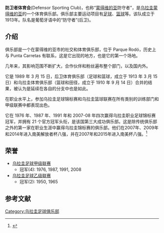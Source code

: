 {{noteTA|G1=足球|G2=南美球會
|1=zh-hans:防卫者体育;zh-tw:防衛者體育;zh-hk:迪芬沙士砵亭;
|2=zh-hans:防卫者体育会;zh-tw:防衛者體育會;zh-hk:迪芬沙士砵亭;
|3=zh-hans:蒙得维的亚;zh-hant:蒙特維多;
}}
{{Infobox Football club
| clubname   = -{zh-hans:防卫者;zh-tw:防衛者;zh-hk:迪芬沙士砵亭;}-<br>Defensor
| image      = 
| fullname   = 防卫者体育会<br>Defensor Sporting Club
| nickname   = Violeta,<br /> La Viola,<br /> Tuerto,<br /> La Farola
| founded    = 1913年3月15日
| ground     = [[Estadio_Luis_Franzini|Estadio Luis Franzini]] ,<br />[[Montevideo|Montevideo]]
| capacity   = 18,000 
| chairman   = Dante Prato 
| manager    = Eduardo Acevedo
| mgrtitle   = 主教練
| league     = [[烏拉圭足球甲級聯賽|烏拉圭足球甲級聯賽]]
| season     = 2019
| position   = 烏拉甲，第 11 位
| pattern_la1=_defensor10h|pattern_b1=_defensor10h|pattern_ra1=_defensor10h|pattern_sh1=_defensor10h
| leftarm1=6600AA|body1=6600AA|rightarm1=6600AA|shorts1=6600AA|socks1=6600AA
| pattern_la2=_defensor10a|pattern_b2=_defensor10a|pattern_ra2=_defensor10a|pattern_sh2=_defensor10a
| leftarm2=453092|body2=FFFFFF|rightarm2=453092|shorts2=453092|socks2=FFFFFF
}}
'''防卫者体育会'''(Defensor Sporting Club)，也称“[[蒙得维的亚|蒙得维的亚]]防守者”，是[[乌拉圭|乌拉圭]][[蒙得维的亚|蒙得维的亚]]的一个体育俱乐部。俱乐部主要运动项目有[[足球|足球]]、[[篮球|篮球]]等。该队成立于1913年。队名是葡萄牙语中的“防守者”(后卫)。

==介绍==
俱乐部是一个在蒙得维的亚市的社交和体育俱乐部，位于 Parque Rodó，历史上与 Punta Carretas 有联系，这是它出现的地方，也是它的第一个场地。

几年来，其影响范围不断扩大，合作伙伴和粉丝遍布整个部门，以及国内外。

它是 1989 年 3 月 15 日，后卫体育俱乐部（足球和篮球，成立于 1913 年 3 月 15 日）和乌拉圭体育俱乐部（篮球和田径，成立于 1910 年 9 月 14 日）合并的结果，被认为是延续在各自的分支中也是如此。

在职业水平上，参加乌拉圭足球锦标赛和乌拉圭篮球联赛在所有类别的训练部门和甲级联赛中都表现出色。

它在 1976 年、1987 年、1991 年和 2007-08 年四次赢得乌拉圭职业足球锦标赛冠军，并拥有 21 个官方冠军头衔，是该国第三大成功俱乐部。这是除传统俱乐部之外的第一家在职业生涯中赢得乌拉圭锦标赛的俱乐部。他们在2007年、2009年和2014年进入南美解放者杯八强，并在2007年和2015年进入南美杯八强。<ref>{{cite web |title=Presentación |url=https://defensorsporting.com.uy/institucion/presentacion/ |website=Defensor Sporting Club | Sitio oficial |language=es}}</ref>

== 荣誉 ==
*[[乌拉圭足球甲级联赛|乌拉圭足球甲级联赛]]
**冠军(4): 1976, 1987, 1991, 2008
*[[乌拉圭足球乙级联赛|乌拉圭足球乙级联赛]]
**冠军(2): 1950, 1965

==参考文献==

[[Category:乌拉圭足球俱乐部|Category:乌拉圭足球俱乐部]]